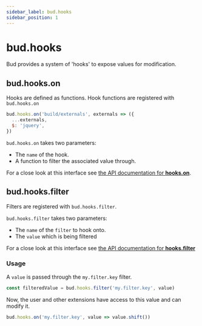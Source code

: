 ```yaml
---
sidebar_label: bud.hooks
sidebar_position: 1
---
```


# bud.hooks

Bud provides a system of 'hooks' to expose values for modification.

## bud.hooks.on

Hooks are defined as functions. Hook functions are registered with `bud.hooks.on`

```js title='bud.config.js'
bud.hooks.on('build/externals', externals => ({
  ...externals,
  $: 'jquery',
})
```

`bud.hooks.on` takes two parameters:

- The `name` of the hook.
- A function to filter the associated value through.

For a close look at this interface see [the API documentation for **hooks.on**](/@roots/bud-hooks/classes/hooks#on).

## bud.hooks.filter

Filters are registered with `bud.hooks.filter`.

`bud.hooks.filter` takes two parameters:

- The `name` of the `filter` to hook onto.
- The `value` which is being filtered

For a close look at this interface see [the API documentation for **hooks.filter**](/@roots/bud-hooks/classes/hooks#filter)

### Usage

A `value` is passed through the `my.filter.key` filter.

```js
const filteredValue = bud.hooks.filter('my.filter.key', value)
```

Now, the user and other extensions have access to this value and can modify it.

```js
bud.hooks.on('my.filter.key', value => value.shift())
```
